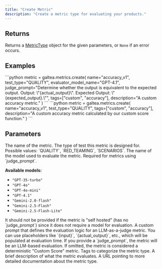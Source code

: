 ```yaml
---
title: "Create Metric"
description: "Create a metric type for evaluating your products."
---
```


## Returns

Returns a [MetricType](/concepts/metric-type) object for the given parameters, or `None` if an error occurs.

## Examples

<Tabs>
  <Tab title="LLM-as-a-Judge">
    ```python
    metric = galtea.metrics.create(
        name="accuracy_v1",
        test_type="QUALITY",
        evaluator_model_name="GPT-4.1",
        judge_prompt="Determine whether the output is equivalent to the expected output. Output: \"{actual_output}\". Expected Output: \"{expected_output}.\"",
        tags=["custom", "accuracy"],
        description="A custom accuracy metric."
    )
    ```
  </Tab>
  <Tab title="Self Hosted">
    ```python
    metric = galtea.metrics.create(
        name="accuracy_v1",
        test_type="QUALITY",
        tags=["custom", "accuracy"],
        description="A custom accuracy metric calculated by our custom score function."
    )
    ```
  </Tab>
</Tabs>

## Parameters
<ResponseField name="name" type="string" required>
  The name of the metric.
</ResponseField>
<ResponseField name="test_type" type="string" required>
  The type of test this metric is designed for.
  Possible values: `QUALITY`, `RED_TEAMING`, `SCENARIOS`.
</ResponseField>
<ResponseField name="evaluator_model_name" type="string" optional>
  The name of the model used to evaluate the metric. Required for metrics using `judge_prompt`.
  
  **Available models:**
  - `"GPT-35-turbo"`
  - `"GPT-4o"`
  - `"GPT-4o-mini"`
  - `"GPT-4.1"`
  - `"Gemini-2.0-flash"`
  - `"Gemini-2.5-Flash"`
  - `"Gemini-2.5-Flash-Lite"`
  
  <Note>
    It should not be provided if the metric is "self hosted" (has no `judge_prompt`) since it does not require a model for evaluation.
  </Note>
</ResponseField>
<ResponseField name="judge_prompt" type="string" optional>
  A custom prompt that defines the evaluation logic for an LLM-as-a-judge metric. You can use placeholders like `{input}`, `{actual_output}`, etc., which will be populated at evaluation time. If you provide a `judge_prompt`, the metric will be an LLM-based evaluation. If omitted, the metric is considered a deterministic "Custom Score" metric.
</ResponseField>
<ResponseField name="tags" type="list[string]" optional>
  Tags to categorize the metric type.
</ResponseField>
<ResponseField name="description" type="string" optional>
  A brief description of what the metric evaluates.
</ResponseField>
<ResponseField name="documentation_url" type="string" optional>
  A URL pointing to more detailed documentation about the metric type.
</ResponseField>
